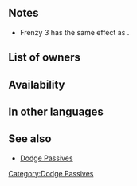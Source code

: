 {{Passive
|name=Frenzy
|type=B
|exclusive=0
|canUseMove=Infantry
|canUseWeapon={{WeaponList|Melee}}
|timingID=1
|abilityID=182
|randomTimestamp=2021-08-19T07:00:00Z
|properties=random_owner
|1name=Frenzy 1
|1tagid=SID_回避・攻め立て1
|1effect=If unit's Spd > foe's Spd, reduces damage from attacks during combat and from area-of-effect Specials (excluding Røkkr area-of-effect Specials) by percentage = difference between stats × 2 (max 20%). If unit's HP ≤ 10% and unit initiates combat, unit can make a follow-up attack before foe can counterattack.
|1required=-
|1cost=60
|1promotionRarity=4
|1promotionTier=1
|intID1=2664
|sort1=34100
|value1=2
|randomMinLv1=21
|randomMaxLv1=30
|2name=Frenzy 2
|2tagid=SID_回避・攻め立て2
|2effect=If unit's Spd > foe's Spd, reduces damage from attacks during combat and from area-of-effect Specials (excluding Røkkr area-of-effect Specials) by percentage = difference between stats × 3 (max 30%). If unit's HP ≤ 30% and unit initiates combat, unit can make a follow-up attack before foe can counterattack.
|2required=Frenzy 1
|2cost=120
|2promotionRarity=5
|2promotionTier=1
|intID2=2665
|sort2=34101
|value2=4
|randomMinLv2=26
|randomMaxLv2=35
|3name=Frenzy 3
|3tagid=SID_回避・攻め立て3
|3effect=If unit's Spd > foe's Spd, reduces damage from attacks during combat and from area-of-effect Specials (excluding Røkkr area-of-effect Specials) by percentage = difference between stats × 4 (max 40%). If unit's HP ≤ 50% and unit initiates combat, unit can make a follow-up attack before foe can counterattack.
|3required=Frenzy 2
|3cost=240
|intID3=2666
|sort3=34102
|value3=6
|randomMinLv3=31
}}
==Notes==
* Frenzy 3 has the same effect as {{St|Desperation 2}}.
{{DamagePercentageReduction}}
{{AoEDamageReduction}}
{{Follow-up before counterattack}}

==List of owners==
{{Skill Hero List}}
==Availability==
{{PassiveFocusList}}
{{PassiveDistributionList}}
{{PassiveCombatManualList}}
==In other languages==
{{OtherLanguages
|japanese=回避・攻め立て
|japaneseNotes=''Evasion/[[Desperation]]''
|german=Raserei
|spanishEU=Locura
|spanishLA=Locura
|french=Frénésie
|italian=Delirio
|chineseTW=迴避・猛攻
|portuguese=Frenesi
}}
==See also==
{{See also skills|cond=(Description LIKE '%if unit_s Spd%foe_s Spd%reduces damage from attacks%' OR Description LIKE '%If unit_s HP ≤%and unit initiates combat%follow-up attack before%') AND Exclusive='1'}}
* [[Skill families#Dodge|Dodge Passives]]
{{Passives Navbox|B}}
[[Category:Dodge Passives]]